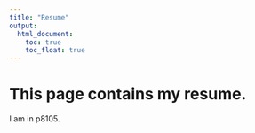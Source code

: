 ```yaml
---
title: "Resume"
output: 
  html_document:
    toc: true
    toc_float: true
---
```


# This page contains my resume. 

I am in p8105. 
